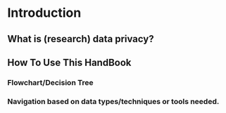 # Introduction {-#intro} 

## What is (research) data privacy? 

## How To Use This HandBook

### Flowchart/Decision Tree

### Navigation based on data types/techniques or tools needed.